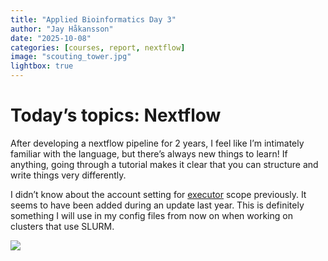```yaml
---
title: "Applied Bioinformatics Day 3"
author: "Jay Håkansson"
date: "2025-10-08"
categories: [courses, report, nextflow]
image: "scouting_tower.jpg"
lightbox: true
---
```


# Today's topics: Nextflow

After developing a nextflow pipeline for 2 years, I feel like I'm intimately familiar with the language, but there's always new things to learn! If anything, going through a tutorial makes it clear that you can structure and write things very differently.


I didn't know about the account setting for [executor](https://www.nextflow.io/docs/latest/reference/config.html#executor) scope previously. It seems to have been added during an update last year. This is definitely something I will use in my config files from now on when working on clusters that use SLURM.

![](scouting_tower.jpg)

